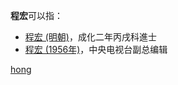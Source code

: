'''程宏'''可以指：
* [[程宏_(明朝)|程宏 (明朝)]]，成化二年丙戌科進士
* [[程宏_(1956年)|程宏 (1956年)]]，中央电视台副总编辑

{{disambig}}

[[Category:二字程姓人名消歧义|hong]]